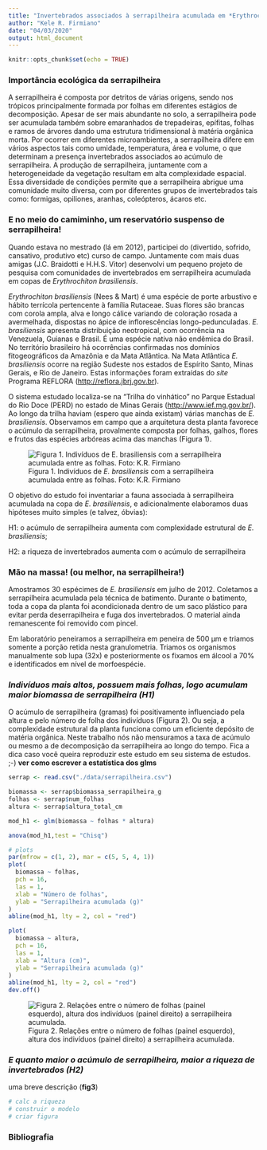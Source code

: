 ```yaml
---
title: "Invertebrados associados à serrapilheira acumulada em *Erythrochiton brasiliensis* (Rutaceae)"
author: "Kele R. Firmiano"
date: "04/03/2020"
output: html_document
---
```


```r
knitr::opts_chunk$set(echo = TRUE)
```
### Importância ecológica da serrapilheira

A serrapilheira é composta por detritos de várias origens, sendo nos trópicos principalmente formada por folhas em diferentes estágios de decomposição. Apesar de ser mais abundante no solo, a serrapilheira pode ser acumulada também sobre emaranhados de trepadeiras, epífitas, folhas e ramos de árvores dando uma estrutura tridimensional à matéria orgânica morta. Por ocorrer em diferentes microambientes, a serrapilheira difere em vários aspectos tais como umidade, temperatura, área e volume, o que determinam a presença invertebrados associados ao acúmulo de serrapilheira. A produção de serrapilheira, juntamente com a heterogeneidade da vegetação resultam em alta complexidade espacial. Essa diversidade de condições permite que a serrapilheira abrigue uma comunidade muito diversa, com por diferentes grupos de invertebrados tais como: formigas, opiliones, aranhas, coleópteros, ácaros etc. 

### E no meio do camiminho, um  reservatório suspenso de serrapilheira!

Quando estava no mestrado (lá em 2012), participei do (divertido, sofrido, cansativo, produtivo etc) curso de campo. Juntamente com mais duas amigas (J.C. Braidotti e H.H.S. Vitor) desenvolvi um pequeno projeto de pesquisa com comunidades de invertebrados em serrapilheira acumulada em copas de *Erythrochiton brasiliensis*.

*Erythrochiton brasiliensis* (Nees & Mart)  é uma espécie de porte arbustivo e hábito terrícola pertencente à família Rutaceae. Suas flores são brancas com corola ampla, alva e longo cálice variando de coloração rosada a avermelhada, dispostas no ápice de inflorescências longo-pedunculadas. *E. brasiliensis* apresenta distribuição neotropical, com ocorrência na Venezuela, Guianas e Brasil. É uma espécie nativa não endêmica do Brasil.  No território brasileiro há ocorrências confirmadas nos domínios fitogeográficos da Amazônia e da Mata Atlântica. Na Mata Atlântica *E. brasiliensis* ocorre na região Sudeste nos estados de Espírito Santo, Minas Gerais, e Rio de Janeiro. Estas informações foram extraídas do *site* Programa REFLORA (<http://reflora.jbrj.gov.br>).  

O sistema estudado localiza-se na "Trilha do vinhático" no Parque Estadual do Rio Doce (PERD) no estado de Minas Gerais (<http://www.ief.mg.gov.br/>). Ao longo da trilha haviam (espero que ainda existam) várias manchas de *E. brasiliensis*. Observamos em campo que a arquitetura desta planta favorece o acúmulo da serrapilheira, provalmente composta por folhas, galhos, flores e frutos das espécies arbóreas acima das manchas (Figura 1).  

![Figura 1. Indivíduos de *E. brasiliensis* com a serrapilheira acumulada entre as folhas. Foto: K.R. Firmiano](docs/e_brasiliensis.JPG)

O  objetivo do estudo foi inventariar a fauna associada à serrapilheira acumulada na copa de *E. brasiliensis*, e adicionalmente elaboramos duas hipóteses muito simples (e talvez, óbvias): 

H1: o acúmulo de serrapilheira aumenta com complexidade estrutural de *E. brasiliensis*;

H2: a riqueza de invertebrados aumenta com o acúmulo de serrapilheira


### Mão na massa! (ou melhor, na serrapilheira!)

Amostramos 30 espécimes de *E. brasiliensis* em julho de 2012. Coletamos a serrapilheira acumulada pela técnica de batimento. Durante o batimento, toda a copa da planta foi acondicionada dentro de um saco plástico para evitar perda deserrapilheira e fuga dos invertebrados. O material ainda remanescente foi removido com pincel. 

Em laboratório peneiramos a serrapilheira em peneira de 500 μm e triamos somente a porção retida nesta granulometria. Triamos os organismos manualmente sob lupa (32x) e posteriormente os fixamos em álcool a 70% e 
identificados em nível de morfoespécie. 

### *Indivíduos mais altos, possuem mais folhas, logo acumulam maior biomassa de serrapilheira (H1)*

O acúmulo de serrapilheira (gramas) foi positivamente influenciado pela altura e pelo número de folha dos indivíduos (Figura 2). Ou seja, a complexidade estrutural da planta funciona como um eficiente depósito de matéria orgânica. Neste trabalho nós não mensuramos a taxa de acúmulo ou mesmo a de decomposição da serrapilheira ao longo do tempo. Fica a dica caso você queira reproduzir este estudo em seu sistema de estudos. ;-) **ver como escrever a estatística dos glms**

```r
serrap <- read.csv("./data/serrapilheira.csv")

biomassa <- serrap$biomassa_serrapilheira_g
folhas <- serrap$num_folhas
altura <- serrap$altura_total_cm

mod_h1 <- glm(biomassa ~ folhas * altura)

anova(mod_h1,test = "Chisq")

# plots
par(mfrow = c(1, 2), mar = c(5, 5, 4, 1))
plot(
  biomassa ~ folhas,
  pch = 16,
  las = 1,
  xlab = "Número de folhas",
  ylab = "Serrapilheira acumulada (g)"
)
abline(mod_h1, lty = 2, col = "red")

plot(
  biomassa ~ altura,
  pch = 16,
  las = 1,
  xlab = "Altura (cm)",
  ylab = "Serrapilheira acumulada (g)"
)
abline(mod_h1, lty = 2, col = "red")
dev.off()
```
![Figura 2. Relações entre o número de folhas (painel esquerdo), altura dos indivíduos (painel direito) a serrapilheira acumulada.](figs/fig2.png)

### *E quanto maior o acúmulo de serrapilheira, maior a riqueza de invertebrados (H2)*

uma breve descrição (**fig3**)
```r
# calc a riqueza
# construir o modelo
# criar figura
```

### Bibliografia
